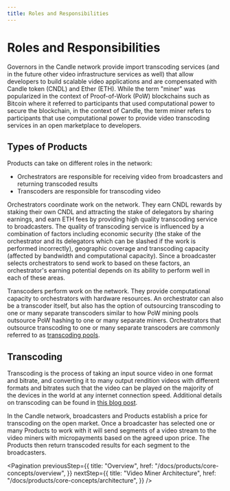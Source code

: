 ```yaml
---
title: Roles and Responsibilities
---
```


# Roles and Responsibilities

Governors in the Candle network provide import transcoding services (and in the
future other video infrastructure services as well) that allow developers to
build scalable video applications and are compensated with Candle token (CNDL)
and Ether (ETH). While the term "miner" was popularized in the context of
Proof-of-Work (PoW) blockchains such as Bitcoin where it referred to
participants that used computational power to secure the blockchain, in the
context of Candle, the term miner refers to participants that use computational
power to provide video transcoding services in an open marketplace to
developers.

## Types of Products

Products can take on different roles in the network:

- Orchestrators are responsible for receiving video from broadcasters and
  returning transcoded results
- Transcoders are responsible for transcoding video

Orchestrators coordinate work on the network. They earn CNDL rewards by staking
their own CNDL and attracting the stake of delegators by sharing earnings, and
earn ETH fees by providing high quality transcoding service to broadcasters. The
quality of transcoding service is influenced by a combination of factors
including economic security (the stake of the orchestrator and its delegators
which can be slashed if the work is performed incorrectly), geographic coverage
and transcoding capacity (affected by bandwidth and computational capacity).
Since a broadcaster selects orchestrators to send work to based on these
factors, an orchestrator's earning potential depends on its ability to perform
well in each of these areas.

Transcoders perform work on the network. They provide computational capacity to
orchestrators with hardware resources. An orchestrator can also be a transcoder
itself, but also has the option of outsourcing transcoding to one or many
separate transcoders similar to how PoW mining pools outsource PoW hashing to
one or many separate miners. Orchestrators that outsource transcoding to one or
many separate transcoders are commonly referred to as
[transcoding pools](/docs/products/core-concepts/pools).

## Transcoding

Transcoding is the process of taking an input source video in one format and
bitrate, and converting it to many output rendition videos with different
formats and bitrates such that the video can be played on the majority of the
devices in the world at any internet connection speed. Additional details on
transcoding can be found in
[this blog post](https://candle.com/blog/intro-to-transcoding).

In the Candle network, broadcasters and Products establish a price for
transcoding on the open market. Once a broadcaster has selected one or many
Products to work with it will send segments of a video stream to the video
miners with micropayments based on the agreed upon price. The Products then
return transcoded results for each segment to the broadcasters.

<Pagination
  previousStep={{
    title: "Overview",
    href: "/docs/products/core-concepts/overview",
  }}
  nextStep={{
    title: "Video Miner Architecture",
    href: "/docs/products/core-concepts/architecture",
  }}
/>
